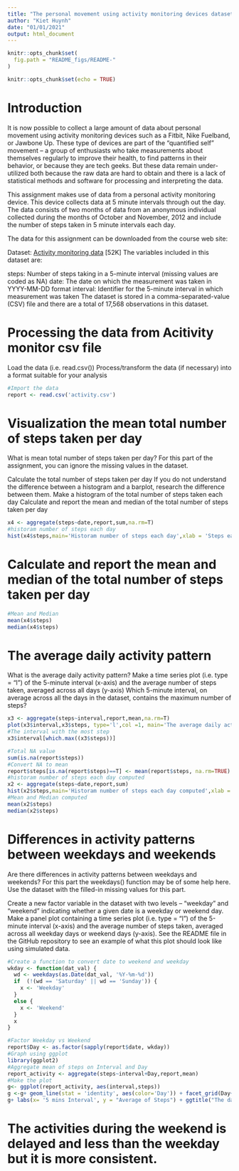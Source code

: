 ```yaml
---
title: "The personal movement using activity monitoring devices dataset"
author: "Kiet Huynh"
date: "01/01/2021"
output: html_document
---
```

```r
knitr::opts_chunk$set(
  fig.path = "README_figs/README-"
)
```

```r
knitr::opts_chunk$set(echo = TRUE)


```

# Introduction

It is now possible to collect a large amount of data about personal movement using activity monitoring devices such as a Fitbit, Nike Fuelband, or Jawbone Up. These type of devices are part of the “quantified self” movement – a group of enthusiasts who take measurements about themselves regularly to improve their health, to find patterns in their behavior, or because they are tech geeks. But these data remain under-utilized both because the raw data are hard to obtain and there is a lack of statistical methods and software for processing and interpreting the data.

This assignment makes use of data from a personal activity monitoring device. This device collects data at 5 minute intervals through out the day. The data consists of two months of data from an anonymous individual collected during the months of October and November, 2012 and include the number of steps taken in 5 minute intervals each day.

The data for this assignment can be downloaded from the course web site:

Dataset: [Activity monitoring data](https://d396qusza40orc.cloudfront.net/repdata%2Fdata%2Factivity.zip) [52K]
The variables included in this dataset are:

steps: Number of steps taking in a 5-minute interval (missing values are coded as \color{red}{\verb|NA|}NA)
date: The date on which the measurement was taken in YYYY-MM-DD format
interval: Identifier for the 5-minute interval in which measurement was taken
The dataset is stored in a comma-separated-value (CSV) file and there are a total of 17,568 observations in this dataset.

# Processing the data from Acitivity monitor csv file
Load the data (i.e. \color{red}{\verb|read.csv()|}read.csv())
Process/transform the data (if necessary) into a format suitable for your analysis

```r
#Import the data
report <- read.csv('activity.csv')
```
# Visualization the mean total number of steps taken per day
What is mean total number of steps taken per day?
For this part of the assignment, you can ignore the missing values in the dataset.

Calculate the total number of steps taken per day
If you do not understand the difference between a histogram and a barplot, research the difference between them. Make a histogram of the total number of steps taken each day
Calculate and report the mean and median of the total number of steps taken per day

```r
x4 <- aggregate(steps~date,report,sum,na.rm=T)
#historam number of steps each day
hist(x4$steps,main='Historam number of steps each day',xlab = 'Steps each day')
```

# Calculate and report the mean and median of the total number of steps taken per day
```r
#Mean and Median 
mean(x4$steps)
median(x4$steps)
```
# The average daily activity pattern
What is the average daily activity pattern?
Make a time series plot (i.e. \color{red}{\verb|type = "l"|}type = "l") of the 5-minute interval (x-axis) and the average number of steps taken, averaged across all days (y-axis)
Which 5-minute interval, on average across all the days in the dataset, contains the maximum number of steps?

```r
x3 <- aggregate(steps~interval,report,mean,na.rm=T)
plot(x3$interval,x3$steps, type='l',col =1, main='The average daily activity pattern',xlab='5-mins Time Interval',ylab='Average number of steps')
#The interval with the most step
x3$interval[which.max((x3$steps))]
```

```r
#Total NA value 
sum(is.na(report$steps))
#Convert NA to mean
report$steps[is.na(report$steps)==T] <- mean(report$steps, na.rm=TRUE)
#historam number of steps each day computed
x2 <- aggregate(steps~date,report,sum)
hist(x2$steps,main='Historam number of steps each day computed',xlab = 'Steps each day')
#Mean and Median computed
mean(x2$steps)
median(x2$steps)
```
# Differences in activity patterns between weekdays and weekends
Are there differences in activity patterns between weekdays and weekends?
For this part the \color{red}{\verb|weekdays()|}weekdays() function may be of some help here. Use the dataset with the filled-in missing values for this part.

Create a new factor variable in the dataset with two levels – “weekday” and “weekend” indicating whether a given date is a weekday or weekend day.
Make a panel plot containing a time series plot (i.e. \color{red}{\verb|type = "l"|}type = "l") of the 5-minute interval (x-axis) and the average number of steps taken, averaged across all weekday days or weekend days (y-axis). See the README file in the GitHub repository to see an example of what this plot should look like using simulated data.

```r
#Create a function to convert date to weekend and weekday
wkday <- function(dat_val) {
  wd <- weekdays(as.Date(dat_val, '%Y-%m-%d'))
  if  (!(wd == 'Saturday' || wd == 'Sunday')) {
    x <- 'Weekday'
  } 
  else {
    x <- 'Weekend'
  }
  x
}

#Factor Weekday vs Weekend
report$Day <- as.factor(sapply(report$date, wkday))
#Graph using ggplot
library(ggplot2)
#Aggregate mean of steps on Interval and Day
report_activity <- aggregate(steps~interval+Day,report,mean)
#Make the plot
g<- ggplot(report_activity, aes(interval,steps))
g <-g+ geom_line(stat = 'identity', aes(color='Day')) + facet_grid(Day~.)
g+ labs(x= '5 mins Interval', y = "Average of Steps") + ggtitle("The dataset with two levels – “weekday” and “weekend”")
```

# The activities during the weekend is delayed and less than the weekday but it is more consistent.




